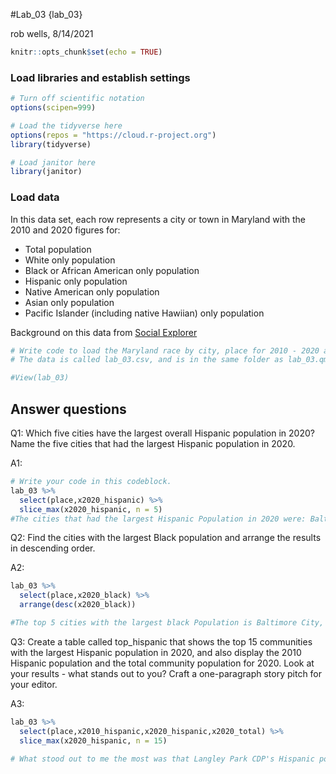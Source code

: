 #Lab_03 {lab_03}

rob wells, 8/14/2021

```r
knitr::opts_chunk$set(echo = TRUE)
```

### Load libraries and establish settings

```r
# Turn off scientific notation
options(scipen=999)

# Load the tidyverse here
options(repos = "https://cloud.r-project.org") 
library(tidyverse)

# Load janitor here
library(janitor)

```

### Load data

In this data set, each row represents a city or town in Maryland with the 2010 and 2020 figures for:

-   Total population
-   White only population
-   Black or African American only population
-   Hispanic only population
-   Native American only population
-   Asian only population
-   Pacific Islander (including native Hawiian) only population

Background on this data from [Social Explorer](https://www.socialexplorer.com/data/ACS2016_5yr/metadata/?ds=ACS16_5yr&table=B02001)

```r
# Write code to load the Maryland race by city, place for 2010 - 2020 and call it md_race.
# The data is called lab_03.csv, and is in the same folder as lab_03.qmd (this data notebook)

#View(lab_03)

```

## Answer questions

Q1: Which five cities have the largest overall Hispanic population in 2020? Name the five cities that had the largest Hispanic population in 2020.

A1:

```r

# Write your code in this codeblock.
lab_03 %>% 
  select(place,x2020_hispanic) %>% 
  slice_max(x2020_hispanic, n = 5)
#The cities that had the largest Hispanic Population in 2020 were: Baltimore City, Wheaton CDP, Germantown CDP, Silver Spring CDP and Aspen Hill CDP. 
```

Q2: Find the cities with the largest Black population and arrange the results in descending order.

A2:

```r
lab_03 %>% 
  select(place,x2020_black) %>% 
  arrange(desc(x2020_black))

#The top 5 cities with the largest black Population is Baltimore City, Waldorf CDP, Bowie City, Clinton CDP and Colombia CDP. 

```

Q3: Create a table called top_hispanic that shows the top 15 communities with the largest Hispanic population in 2020, and also display the 2010 Hispanic population and the total community population for 2020. Look at your results - what stands out to you? Craft a one-paragraph story pitch for your editor.

A3:

```r
lab_03 %>% 
  select(place,x2010_hispanic,x2020_hispanic,x2020_total) %>% 
  slice_max(x2020_hispanic, n = 15)

# What stood out to me the most was that Langley Park CDP's Hispanic population makes up about 83% of the cities overall population. I would want to explore why the Hispanic population is the majority there and if it in increasing Hispanic population in cities near by. Silver Spring is close to Langley Park but the percent of Hispanic population is much lower. I would be interested to look closely at the population of Langley park and white the Hispanic population is most prominent there. I also could expand my search into the county Hispanic population of Langley Park. 

```

